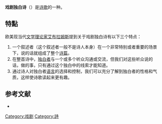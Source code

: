 '''戏剧独白诗'''（{{lang-en|Dramatic monologue}}）是[[诗歌|诗歌]]的一种。


==特點==
欧美现当代[[文学理论家|文学理论家]][[艾布拉姆斯|艾布拉姆斯]]提到关于戏剧独白诗有以下三个特点：


#一个叙述者（这个叙述者一般不是诗人本身）在一个非常特别或者重要的场景下，说的话就组成了整个[[诗篇|诗篇]]。
#在整首诗中，[[独白者|独白者]]与一个或多个听众沟通或交流，但我们对这些听众说的话，做的事，只有通过这个独白中的线索才能知道。
#通过诗人对独白者[[语言|语言]]的选择和控制，我们可以充分了解到独白者的性格和气质，这样使诗歌读起来更有趣。


==参考文献==
{{reflist}}
*{{cite book |author=Howe, Elisabeth A. |title=The Dramatic Monologue |url=https://archive.org/details/dramaticmonologu0000howe |publisher=Twayne Publishers |location=Boston |year=1996 |pages= [https://archive.org/details/dramaticmonologu0000howe/page/166 166] pages|isbn=0-8057-0969-X |oclc= |doi=}}



{{Opera-stub}}
[[Category:戏剧|Category:戏剧]]
[[Category:詩|Category:詩]]